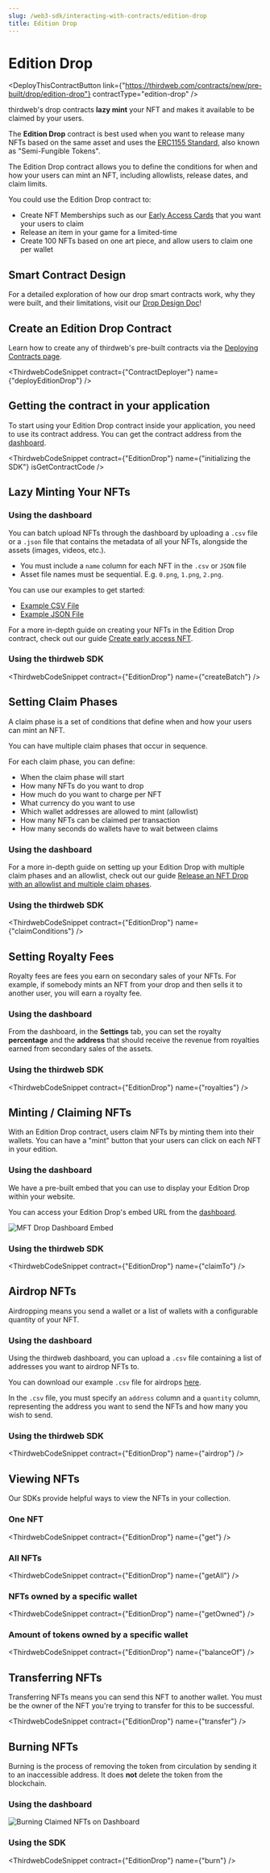 ```yaml
---
slug: /web3-sdk/interacting-with-contracts/edition-drop
title: Edition Drop
---
```



# Edition Drop

<div className='deployContractBtnContainer' style={{marginTop:-70}}>

<DeployThisContractButton
  link={"https://thirdweb.com/contracts/new/pre-built/drop/edition-drop"}
  contractType="edition-drop"
/>

</div>

thirdweb's drop contracts **lazy mint** your NFT and makes it available to be claimed by your users.

The **Edition Drop** contract is best used when you want to release many NFTs based on the same asset and uses the [ERC1155 Standard](https://eips.ethereum.org/EIPS/eip-1155), also known as "Semi-Fungible Tokens".

The Edition Drop contract allows you to define the conditions for when and how your users can mint an NFT, including allowlists, release dates, and claim limits.

You could use the Edition Drop contract to:

- Create NFT Memberships such as our [Early Access Cards](https://opensea.io/collection/thirdweb-community) that you want your users to claim
- Release an item in your game for a limited-time
- Create 100 NFTs based on one art piece, and allow users to claim one per wallet

## Smart Contract Design

For a detailed exploration of how our drop smart contracts work, why they were built, and their limitations, visit our [Drop Design Doc](/contracts/design/Drop)!

## Create an Edition Drop Contract

Learn how to create any of thirdweb's pre-built contracts via the [Deploying Contracts page](/getting-started/deploying-contracts).

<ThirdwebCodeSnippet contract={"ContractDeployer"} name={"deployEditionDrop"} />

## Getting the contract in your application

To start using your Edition Drop contract inside your application, you need to use its contract address. You can get the contract address from the [dashboard](https://thirdweb.com/dashboard).

<ThirdwebCodeSnippet
  contract={"EditionDrop"}
  name={"initializing the SDK"}
  isGetContractCode
/>

## Lazy Minting Your NFTs

### Using the dashboard

You can batch upload NFTs through the dashboard by uploading a `.csv` file or a `.json` file that contains the metadata of all your NFTs, alongside the assets (images, videos, etc.).

- You must include a `name` column for each NFT in the `.csv` or `JSON` file
- Asset file names must be sequential. E.g. `0.png`, `1.png`, `2.png`.

You can use our examples to get started:

- [Example CSV File](https://thirdweb.com/example.csv)
- [Example JSON File](https://nightly.thirdweb.com/example.json)

For a more in-depth guide on creating your NFTs in the Edition Drop contract, check out our guide [Create early access NFT](/guides/early-access-nft-with-typescript).

### Using the thirdweb SDK

<ThirdwebCodeSnippet contract={"EditionDrop"} name={"createBatch"} />

## Setting Claim Phases

A claim phase is a set of conditions that define when and how your users can mint an NFT.

You can have multiple claim phases that occur in sequence.

For each claim phase, you can define:

- When the claim phase will start
- How many NFTs do you want to drop
- How much do you want to charge per NFT
- What currency do you want to use
- Which wallet addresses are allowed to mint (allowlist)
- How many NFTs can be claimed per transaction
- How many seconds do wallets have to wait between claims

### Using the dashboard

For a more in-depth guide on setting up your Edition Drop with multiple claim phases and an allowlist, check out our guide [Release an NFT Drop with an allowlist and multiple claim phases](https://portal.thirdweb.com/guides/create-nft-drop-with-claim-phases).

### Using the thirdweb SDK

<ThirdwebCodeSnippet contract={"EditionDrop"} name={"claimConditions"} />

## Setting Royalty Fees

Royalty fees are fees you earn on secondary sales of your NFTs. For example, if somebody mints an NFT from your drop and then sells it to another user, you will earn a royalty fee.

### Using the dashboard

From the dashboard, in the **Settings** tab, you can set the royalty **percentage** and the **address** that should receive the revenue from royalties earned from secondary sales of the assets.

### Using the thirdweb SDK

<ThirdwebCodeSnippet contract={"EditionDrop"} name={"royalties"} />

## Minting / Claiming NFTs

With an Edition Drop contract, users claim NFTs by minting them into their wallets.
You can have a "mint" button that your users can click on each NFT in your edition.

### Using the dashboard

We have a pre-built embed that you can use to display your Edition Drop within your website.

You can access your Edition Drop's embed URL from the [dashboard](https://thirdweb.com/dashboard).

![MFT Drop Dashboard Embed](../assets/edition-embed.png)

### Using the thirdweb SDK

<ThirdwebCodeSnippet contract={"EditionDrop"} name={"claimTo"} />

## Airdrop NFTs

Airdropping means you send a wallet or a list of wallets with a configurable quantity of your NFT.

### Using the dashboard

Using the thirdweb dashboard, you can upload a `.csv` file containing a list of addresses you want to airdrop NFTs to.

You can download our example `.csv` file for airdrops [here](https://thirdweb.com/airdrop.csv).

In the `.csv` file, you must specify an `address` column and a `quantity` column, representing the address you want to send the NFTs and how many you wish to send.

### Using the thirdweb SDK

<ThirdwebCodeSnippet contract={"EditionDrop"} name={"airdrop"} />

## Viewing NFTs

Our SDKs provide helpful ways to view the NFTs in your collection.

### One NFT

<ThirdwebCodeSnippet contract={"EditionDrop"} name={"get"} />

### All NFTs

<ThirdwebCodeSnippet contract={"EditionDrop"} name={"getAll"} />

### NFTs owned by a specific wallet

<ThirdwebCodeSnippet contract={"EditionDrop"} name={"getOwned"} />

### Amount of tokens owned by a specific wallet

<ThirdwebCodeSnippet contract={"EditionDrop"} name={"balanceOf"} />

## Transferring NFTs

Transferring NFTs means you can send this NFT to another wallet. You must be the owner of the NFT you're trying to transfer for this to be successful.

<ThirdwebCodeSnippet contract={"EditionDrop"} name={"transfer"} />

## Burning NFTs

Burning is the process of removing the token from circulation by sending it to an inaccessible address. It does **not** delete the token from the blockchain.

### Using the dashboard

![Burning Claimed NFTs on Dashboard](../assets/burn.png)

### Using the SDK

<ThirdwebCodeSnippet contract={"EditionDrop"} name={"burn"} />
